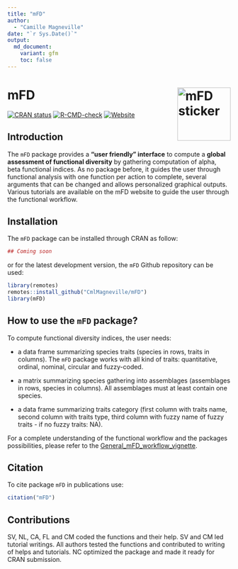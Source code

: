 ```yaml
---
title: "mFD"
author:
  - "Camille Magneville"
date: "`r Sys.Date()`"
output:
  md_document:
    variant: gfm
    toc: false
---
```


mFD <img src="man/figures/hexasticker_mFD.png" height="120" align="right" alt = "mFD sticker"/>
=========================================================

<!-- badges: start -->
[![CRAN status](https://www.r-pkg.org/badges/version/mFD)](https://CRAN.R-project.org/package=mFD)
[![R-CMD-check](https://github.com/CmlMagneville/mFD/workflows/R-CMD-check/badge.svg)](https://github.com/CmlMagneville/mFD/actions)
[![Website](https://img.shields.io/badge/Website-visit-blue?style=flat&logo=html5)](https://cmlmagneville.github.io/mFD/index.html)
<!-- badges: end -->



## Introduction

The `mFD` package provides a **"user friendly" interface** to compute a 
**global assessment of functional diversity** by gathering computation of alpha, 
beta functional indices. As no package before, it guides the user through 
functional analysis with one function per action to complete, several arguments 
that can be changed and allows personalized graphical outputs. Various tutorials 
are available on the mFD website to guide the user through the functional 
workflow.


## Installation

The `mFD` package can be installed through CRAN as follow:
```r
## Coming soon
```

or for the latest development version, the `mFD` Github repository can be used:

```r
library(remotes)
remotes::install_github("CmlMagneville/mFD")
library(mFD)
```


## How to use the `mFD` package?

To compute functional diversity indices, the user needs:

- a data frame summarizing species traits (species in rows, traits in columns). 
The `mFD` package works with all kind of traits: quantitative, ordinal, nominal, 
circular and fuzzy-coded.

- a matrix summarizing species gathering into assemblages (assemblages in rows, 
species in columns). All assemblages must at least contain one species.

- a data frame summarizing traits category (first column with traits name, 
second column with traits type, third column with fuzzy name of fuzzy traits - 
if no fuzzy traits: NA).

For a complete understanding of the functional workflow and the packages 
possibilities, please refer to the 
[General_mFD_workflow_vignette](https://cmlmagneville.github.io/mFD/articles/mFD_general_workflow.html).


## Citation

To cite package `mFD` in publications use:

```r
citation("mFD")
```


## Contributions

SV, NL, CA, FL and CM coded the functions and their help.
SV and CM led tutorial writings. All authors tested the functions
and contributed to writing of helps and tutorials.
NC optimized the package and made it ready for CRAN submission. 
